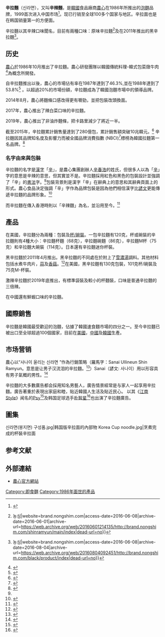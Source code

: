 {{NoteTA |G1=Food}}
{{Infobox Korean name
| img     = File:%EC%A1%B0%EB%A6%AC%EC%82%AC%EC%A7%84.png
| caption = 一碗辛拉面，配[[牛肉|牛肉]]、[[香菇|香菇]]、[[辣椒|紅辣椒]]和[[青蔥|青蔥]]
| hangul  = 신라면
| hanja   = [[wiktionary:辛|辛]][[wiktionary:拉|拉]][[wiktionary:麵|麵]]
| rr      = Sinramyeon
| mr      = Sinramyŏn
}}
'''辛拉麵'''（신라면），又叫'''辛辣麵'''，是[[韓國|韓國]]食品廠商[[農心集團|農心]]在1986年所推出的[[泡麵|泡麵]]品牌，1999首次进入中国市场<ref>{{Cite web|title=韩国农心进军中国20年间增长40倍|url=https://chinese.joins.com/gb/article.aspx?art_id=184204|accessdate=2019-08-31|date=2018-10-17|work=chinese.joins.com}}</ref>。现已行销至全球100多个国家与地区。辛拉面也是在韩国销量第一的方便面。

辛拉麵以其辛辣口味聞名，目前有兩種口味：原味辛拉麵<ref>{{Cite web|url=http://brand.nongshim.com/shinramyun/main/index|title=브랜드관 {{!}} 농심|website=brand.nongshim.com|access-date=2016-06-08|archive-date=2016-06-01|archive-url=https://web.archive.org/web/20160601214135/http://brand.nongshim.com/shinramyun/main/index|dead-url=no}}</ref>及在2011年推出的黑辛拉麵<ref>{{Cite web|url=http://brand.nongshim.com/black/product/index|title=브랜드관 {{!}} 농심|website=brand.nongshim.com|access-date=2016-06-08|archive-date=2016-08-04|archive-url=https://web.archive.org/web/20160804092451/http://brand.nongshim.com/black/product/index|dead-url=no}}</ref>。

== 历史 ==
[[農心集團|農心]]於1986年10月推出了辛拉麵。農心研發團隊以韓國傳統料理-韓式包菜燉牛肉<ref name="신라면, 더 쫄깃해진 면발…세계인 울리는 '국가대표 라면'">{{Cite web|url=http://www.hankyung.com/news/app/newsview.php?aid=2016021628251|title=신라면, 더 쫄깃해진 면발…세계인 울리는 '국가대표 라면'|website=hankyung.com|access-date=2016-06-08}}</ref>為概念所開發。

自辛拉麵推出以後，農心的市場佔有率在1987年達到了46.3%,並在1988年達到了53.8%<ref>{{Cite web|url=http://news.heraldcorp.com/view.php?ud=20160226000344|title=서른살 신라면 ‘辛기록’은 계속된다|last=헤럴드경제|date=2016-02-26|website=news.heraldcorp.com|access-date=2016-06-08}}</ref> 。以超過20%的市場份額，辛拉麵成為了韓國泡麵市場中的領導品牌。

2014年8月，農心將麵條口感改得更有嚼勁，並把包裝改頭換面。

2017年，農心推出了辣白菜口味的辛拉麵。

2019年，農心推出了非油炸麵條，把卡路里減少了將近一半。

截至2015年，辛拉麵累計銷售量達到了280億包，累計銷售額突破10兆韓元。<ref>{{Cite web|url=http://www.mt.co.kr/view/mtview.php?type=1&no=2016021611274527509&outlink=1|title=농심 신라면, 누적매출 10兆 돌파…30년간 280억개 팔렸다 - 머니투데이 뉴스|last=MoneyToday|website=www.mt.co.kr|access-date=2016-06-08}}</ref> 辛拉麵因其品牌知名度及影響力而被全國品牌消費指數 (NBCI)<ref>{{Cite web|url=http://www.nbci.or.kr/2014/index.asp|title=NBCI|website=www.nbci.or.kr|access-date=2016-06-09}}</ref>標榜為韓國拉麵第一名品牌。<ref>{{Cite web|url=http://www.newsis.com/ar_detail/view.html?ar_id=NISX20160420_0014034529&cID=10401&pID=10400|title=10조원 어치 팔린 '농심 신라면'…세계입맛 사로잡다:: 공감언론 뉴시스통신사 ::|last=Newsis|website=www.newsis.com|access-date=2016-06-08}}</ref>

=== 名字由來與包裝 ===
辛拉麵的名字是[[漢字|漢字]]「[[辛|辛]]」，是農心集團創辦人[[辛春浩|辛春浩]]的姓氏，但很多人以為「[[辛|辛]]」字的意思是辛辣的意思，但其實並不是。辛拉麵採用紅色和黑色的包裝設計並強調了「辛」的[[書法|書法]]字。<ref name="신라면, 더 쫄깃해진 면발…세계인 울리는 '국가대표 라면'"/>包裝背景則是漢字「辛」在辭典上的意思和其辭典頁面上的形式。農心食品決定強調「辛」字作為品牌包裝是因為他們相信漢字比[[諺文|諺文]]更能傳遞辛拉麵的品牌形象。<ref>{{Cite web|url=https://www.hk01.com/%E7%86%B1%E7%88%86%E8%A9%B1%E9%A1%8C/604938/%E8%BE%B2%E5%BF%83%E8%BE%9B%E8%BE%A3%E9%BA%B5%E4%B9%8B%E7%88%B6%E8%BE%9B%E6%98%A5%E6%B5%A9%E9%80%9D%E4%B8%96-%E5%8F%96%E5%90%8D-%E8%BE%9B-%E7%AB%9F%E5%94%94%E9%97%9C%E8%BE%A3%E5%91%B3%E4%BA%8B-%E9%A3%9F%E5%AE%B6%E7%B4%9B%E6%82%BC%E5%BF%B5|title=農心辛辣麵之父辛春浩逝世　取名「辛」竟唔關辣味事　食家紛悼念|website=[[香港01|香港01]]|access-date=2022-03-31}}</ref>

而辛拉麵在傳入香港時則以「辛辣麵」為名，並沿用至今。<ref>{{Cite web|url=https://hk.sports.yahoo.com/news/%E8%BE%9B%E8%BE%A3%E9%BA%B5-%E8%BE%9B%E6%8B%89%E9%BA%B5-%E9%9F%93%E5%9C%8B%E5%8D%B3%E9%A3%9F%E9%BA%B5-%E7%94%A2%E5%9C%B0-223043010.html|title=辛辣麵原來唔係正式名？韓版好食過中國版！一招教你如何分辨|website=Yahoo!香港|access-date=2022-03-31}}</ref>

== 產品 ==
在美國，辛拉麵分為兩種：包裝及[[杯麵|杯/碗裝]]。一包辛拉麵有120克，杯或碗裝的辛拉麵則有4種大小：辛拉麵杯麵（68克），辛拉麵碗麵（86克），辛拉麵M杯（75克）和辛拉麵大碗裝（114克）。日本還有辛拉麵迷你杯裝。

黑辛拉麵於2011年4月推出。黑辛拉麵的不同處在於附上了[[先農湯|雪濃湯]]調料。其他材料包括水煮牛肉片，[[蒜|蒜]]及[[香菇|香菇]]。<ref>{{Cite web|url=http://news.mk.co.kr/newsRead.php?year=2011&no=226374|title=프리미엄 신라면 나온다…`신라면 블랙` 이번주 시판|website=mk.co.kr|access-date=2016-06-08}}</ref>在美國，黑辛拉麵有130克包裝，101克杯/碗裝及75克M-杯裝。

激辣辛拉麵於2019年底推出，有標準袋裝及較小的杯麵裝，口味是普通辛拉麵的三倍辣。

在中國還有鮮蝦口味的辛拉麵。

== 國際銷售 ==
辛拉麵是韓國最受歡迎的泡麵，佔據了韓國速食麵市場的四分之一。至今辛拉麵已被出口至全球超過100個國家，目前在[[美國|美國]]，[[中華人民共和國|中國]]及[[大韓民國|韓國]]生產。

== 市场营销 ==
農心以“사나이 울리는 신라면 ”作為行銷策略（羅馬字：Sanai Ullineun Shin Ramyun。意思是让男子汉流泪的辛拉麵。<ref name="nongshimusa.com">{{Cite web|url=http://www.nongshimusa.com/our-products/meal-noodle/shin-ramyun|title=Nongshim USA :: Our Products :: Meal Noodle|website=www.nongshimusa.com|access-date=2016-06-08|archive-url=https://web.archive.org/web/20160605073636/http://www.nongshimusa.com/our-products/meal-noodle/shin-ramyun|archive-date=2016-06-05|dead-url=yes}}</ref>）Sanai（諺文: 사나이）用以形容具有男子氣概的男性。<ref name=":1">{{Cite web|url=http://news.donga.com/3/all/20140920/66546426/1|title=[제 2의 주식, 라면]세계가 먹는 바로 그 매운맛, 辛라면 변신하다|website=news.donga.com|access-date=2016-06-08}}</ref>

辛拉麵的大多數廣告都会採用知名男藝人，廣告情景經常是与家人一起享用辛拉麵。廣告著重於表現出家庭和睦，貼近韓國人生活及貼近民心。
以其《[[江南Style|江南Style]]》闻名的[[Psy|Psy]]<ref>{{Cite web|url=http://www.newspim.com/news/view/20121011001228|title=농심, 신라면블랙컵 모델 '싸이' 발탁|website=뉴스핌|access-date=2016-06-08}}</ref>及韩国足球选手[[朴智星|朴智星]]<ref>{{Cite web|url=http://news.kmib.co.kr/article/view.asp?arcid=0921353453&code=11151400|title=박지성，신라면 모델 데뷔|website=news.kmib.co.kr|access-date=2016-06-08}}</ref>也出演了辛拉麵廣告。

== 圖集 ==
<gallery>
신라면(봉지면) 구성품.jpg|韩国版辛拉面的內部物
Korea Cup noodle.jpg|烹煮完成的杯裝辛拉面
</gallery>

== 参考文献 ==
{{reflist}}

== 外部連結 ==
* [http://cn.nongshim.com/ 農心官方網站]

[[Category:即食麵|Category:即食麵]]
[[Category:1986年面世的產品|Category:1986年面世的產品]]